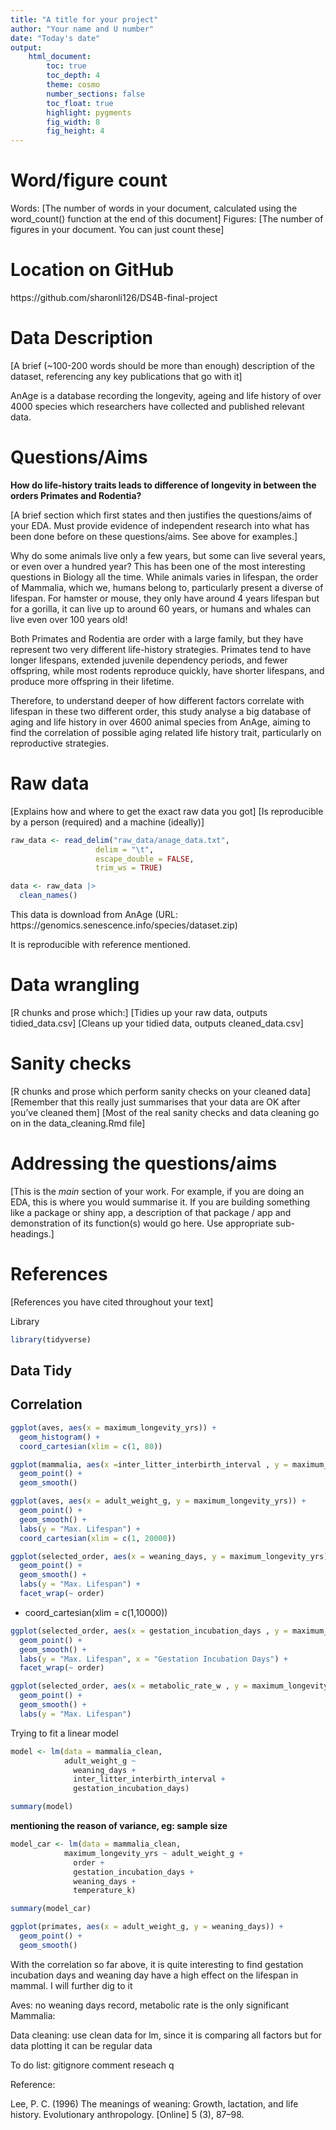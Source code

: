 ```yaml
---
title: "A title for your project"
author: "Your name and U number"
date: "Today's date"
output:  
    html_document:
        toc: true
        toc_depth: 4
        theme: cosmo
        number_sections: false
        toc_float: true
        highlight: pygments
        fig_width: 8
        fig_height: 4
---
```

# Word/figure count

Words: [The number of words in your document, calculated using the word_count() function at the end of this document]
Figures: [The number of figures in your document. You can just count these]

# Location on GitHub

https://github.com/sharonli126/DS4B-final-project 

# Data Description

[A brief (~100-200 words should be more than enough) description of the dataset, referencing any key publications that go with it]

AnAge is a database recording the longevity, ageing and life history of over 4000 species which researchers have collected and published relevant data. 



# Questions/Aims

__How do life-history traits leads to difference of longevity in between the orders Primates and Rodentia?__

[A brief section which first states and then justifies the questions/aims of your EDA. Must provide evidence of independent research into what has been done before on these questions/aims. See above for examples.]

Why do some animals live only a few years, but some can live several years, or even over a hundred year? This has been one of the most interesting questions in Biology all the time. While animals varies in lifespan, the order of Mammalia, which we, humans belong to, particularly present a diverse of lifespan. For hamster or mouse, they only have around 4 years lifespan but for a gorilla, it can live up to around 60 years, or humans and whales can live even over 100 years old! 

Both Primates and Rodentia are order with a large family, but they have represent two very different life-history strategies. Primates tend to have longer lifespans, extended juvenile dependency periods, and fewer offspring, while most rodents reproduce quickly, have shorter lifespans, and produce more offspring in their lifetime.  

Therefore, to understand deeper of how different factors correlate with lifespan in these two different order, this study analyse a big database of aging and life history in over 4600 animal species from AnAge, aiming to find the correlation of possible aging related life history trait, particularly on reproductive strategies.

# Raw data

[Explains how and where to get the exact raw data you got]
[Is reproducible by a person (required) and a machine (ideally)]

```r
raw_data <- read_delim("raw_data/anage_data.txt", 
                   delim = "\t", 
                   escape_double = FALSE, 
                   trim_ws = TRUE)

data <- raw_data |>
  clean_names()
```

This data is download from AnAge (URL: https://genomics.senescence.info/species/dataset.zip)

It is reproducible with reference mentioned.


# Data wrangling

[R chunks and prose which:]
[Tidies up your raw data, outputs tidied_data.csv]
[Cleans up your tidied data, outputs cleaned_data.csv]

# Sanity checks

[R chunks and prose which perform sanity checks on your cleaned data]
[Remember that this really just summarises that your data are OK after you've cleaned them]
[Most of the real sanity checks and data cleaning go on in the data_cleaning.Rmd file]

# Addressing the questions/aims

[This is the *main* section of your work. For example, if you are doing an EDA, this is where you would summarise it. If you are building something like a package or shiny app, a description of that package / app and demonstration of its function(s) would go here. Use appropriate sub-headings.]

# References

[References you have cited throughout your text]

Library
```r
library(tidyverse)
```

## Data Tidy




## Correlation
```r
ggplot(aves, aes(x = maximum_longevity_yrs)) +
  geom_histogram() +
  coord_cartesian(xlim = c(1, 80))
```

```r
ggplot(mammalia, aes(x =inter_litter_interbirth_interval , y = maximum_longevity_yrs)) +
  geom_point() + 
  geom_smooth()
```

```r
ggplot(aves, aes(x = adult_weight_g, y = maximum_longevity_yrs)) +
  geom_point() + 
  geom_smooth() +
  labs(y = "Max. Lifespan") +
  coord_cartesian(xlim = c(1, 20000))
```


```r
ggplot(selected_order, aes(x = weaning_days, y = maximum_longevity_yrs)) +
  geom_point() + 
  geom_smooth() +
  labs(y = "Max. Lifespan") +
  facet_wrap(~ order)
```

 +
  coord_cartesian(xlim = c(1,10000))

```r
ggplot(selected_order, aes(x = gestation_incubation_days , y = maximum_longevity_yrs)) +
  geom_point() + 
  geom_smooth() +
  labs(y = "Max. Lifespan", x = "Gestation Incubation Days") +
  facet_wrap(~ order)
```

```r
ggplot(selected_order, aes(x = metabolic_rate_w , y = maximum_longevity_yrs)) +
  geom_point() + 
  geom_smooth() +
  labs(y = "Max. Lifespan")
```

Trying to fit a linear model
```r
model <- lm(data = mammalia_clean,
            adult_weight_g ~  
              weaning_days +
              inter_litter_interbirth_interval + 
              gestation_incubation_days)

summary(model)
```

__mentioning the reason of variance, eg: sample size__



```r
model_car <- lm(data = mammalia_clean, 
            maximum_longevity_yrs ~ adult_weight_g +
              order +
              gestation_incubation_days +
              weaning_days +
              temperature_k)

summary(model_car)
```

```r
ggplot(primates, aes(x = adult_weight_g, y = weaning_days)) +
  geom_point() +
  geom_smooth()
```


With the correlation so far above, it is quite interesting to find gestation incubation days and weaning day have a high effect on the lifespan in mammal. I will further dig to it

Aves: no weaning days record, metabolic rate is the only significant
Mammalia: 

Data cleaning: use clean data for lm, since it is comparing all factors but for data plotting it can be regular data

To do list:
gitignore comment
reseach q


Reference:

Lee, P. C. (1996) The meanings of weaning: Growth, lactation, and life history. Evolutionary anthropology. [Online] 5 (3), 87–98.


